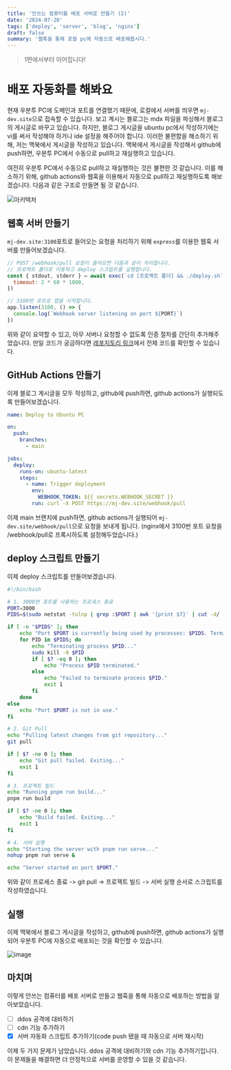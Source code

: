 ```yaml
---
title: '안쓰는 컴퓨터를 배포 서버로 만들기 (2)'
date: '2024-07-20'
tags: ['deploy', 'server', 'blog', 'nginx']
draft: false
summary: '웹훅을 통해 로컬 pc에 자동으로 배포해봅시다.'
---
```


> 1편에서부터 이어집니다!

# 배포 자동화를 해봐요

현재 우분투 PC에 도메인과 포트를 연결했기 때문에, 로컬에서 서버를 띄우면 `mj-dev.site`으로 접속할 수 있습니다.
보고 계시는 블로그는 mdx 파일을 파싱해서 블로그의 게시글로 바꾸고 있습니다. 하지만, 블로그 게시글을 ubuntu pc에서 작성하기에는 vi를 써서 작성해야 하거나 ide 설정을 해주어야 합니다.
이러한 불편함을 해소하기 위해, 저는 맥북에서 게시글을 작성하고 있습니다. 맥북에서 게시글을 작성해서 github에 push하면, 우분투 PC에서 수동으로 pull하고 재실행하고 있습니다.

여전히 우분투 PC에서 수동으로 pull하고 재실행하는 것은 불편한 것 같습니다. 이를 해소하기 위해, github actions와 웹훅을 이용해서 자동으로 pull하고 재실행하도록 해보겠습니다.
다음과 같은 구조로 만들면 될 것 같습니다.

![아키텍처](/static/images/iptime-deploy/architecture-mermaid.png)

## 웹훅 서버 만들기

`mj-dev.site:3100`포트로 들어오는 요청을 처리하기 위해 `express`를 이용한 웹훅 서버를 만들어보겠습니다.

```jsx
// POST /webhook/pull 요청이 들어오면 다음과 같이 처리합니다.
// 프로젝트 폴더로 이동하고 deploy 스크립트를 실행합니다.
const { stdout, stderr } = await exec(`cd [프로젝트 폴더] && ./deploy.sh`, {
  timeout: 2 * 60 * 1000,
})

// 3100번 포트로 앱을 시작합니다.
app.listen(3100, () => {
  console.log(`Webhook server listening on port ${PORT}`)
})
```

위와 같이 요약할 수 있고, 아무 서버나 요청할 수 없도록 인증 절차를 간단히 추가해주었습니다.
만일 코드가 궁금하다면 [레포지토리 링크](https://github.com/minai621/blog-webhook-server)에서 전체 코드를 확인할 수 있습니다.

## GitHub Actions 만들기

이제 블로그 게시글을 모두 작성하고, github에 push하면, github actions가 실행되도록 만들어보겠습니다.

```yml
name: Deploy to Ubuntu PC

on:
  push:
    branches:
      - main

jobs:
  deploy:
    runs-on: ubuntu-latest
    steps:
      - name: Trigger deployment
        env:
          WEBHOOK_TOKEN: ${{ secrets.WEBHOOK_SECRET }}
        run: curl -X POST https://mj-dev.site/webhook/pull
```

이제 main 브랜치에 push하면, github actions가 실행되어 `mj-dev.site/webhook/pull`으로 요청을 보내게 됩니다. (nginx에서 3100번 포트 요청을 /webhook/pull로 프록시하도록 설정해두었습니다.)

## deploy 스크립트 만들기

이제 deploy 스크립트를 만들어보겠습니다.

```sh
#!/bin/bash

# 1. 3000번 포트를 사용하는 프로세스 종료
PORT=3000
PIDS=$(sudo netstat -tulnp | grep :$PORT | awk '{print $7}' | cut -d/ -f1)

if [ -n "$PIDS" ]; then
    echo "Port $PORT is currently being used by processes: $PIDS. Terminating the processes..."
    for PID in $PIDS; do
        echo "Terminating process $PID..."
        sudo kill -9 $PID
        if [ $? -eq 0 ]; then
            echo "Process $PID terminated."
        else
            echo "Failed to terminate process $PID."
            exit 1
        fi
    done
else
    echo "Port $PORT is not in use."
fi

# 2. Git Pull
echo "Pulling latest changes from git repository..."
git pull

if [ $? -ne 0 ]; then
    echo "Git pull failed. Exiting..."
    exit 1
fi

# 3. 프로젝트 빌드
echo "Running pnpm run build..."
pnpm run build

if [ $? -ne 0 ]; then
    echo "Build failed. Exiting..."
    exit 1
fi

# 4. 서버 실행
echo "Starting the server with pnpm run serve..."
nohup pnpm run serve &

echo "Server started on port $PORT."
```

위와 같이 프로세스 종료 -> git pull -> 프로젝트 빌드 -> 서버 실행 순서로 스크립트를 작성하였습니다.

## 실행

이제 맥북에서 블로그 게시글을 작성하고, github에 push하면, github actions가 실행되어 우분투 PC에 자동으로 배포되는 것을 확인할 수 있습니다.

![image](/static/images/iptime-deploy/action-success.png)

## 마치며

이렇게 안쓰는 컴퓨터를 배포 서버로 만들고 웹훅을 통해 자동으로 배포하는 방법을 알아보았습니다.

- [ ] ddos 공격에 대비하기
- [ ] cdn 기능 추가하기
- [x] 서버 자동화 스크립트 추가하기(code push 됐을 때 자동으로 서버 재시작)

이제 두 가지 문제가 남았습니다. ddos 공격에 대비하기와 cdn 기능 추가하기입니다. 이 문제들을 해결하면 더 안정적으로 서버를 운영할 수 있을 것 같습니다.

